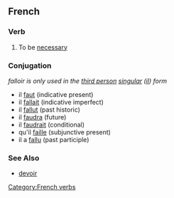 ==French==
===Verb===
# To be [[necessary]]
===Conjugation===
''falloir is only used in the [[third person]] [[singular]] ([[il]]) form''

*il [[faut]] (indicative present)
*il [[fallait]] (indicative imperfect)
*il [[fallut]] (past historic)
*il [[faudra]] (future)
*il [[faudrait]] (conditional)
*qu'il [[faille]] (subjunctive present)
*il a [[fallu]] (past participle)
===See Also===
*[[devoir]]
[[Category:French verbs]]